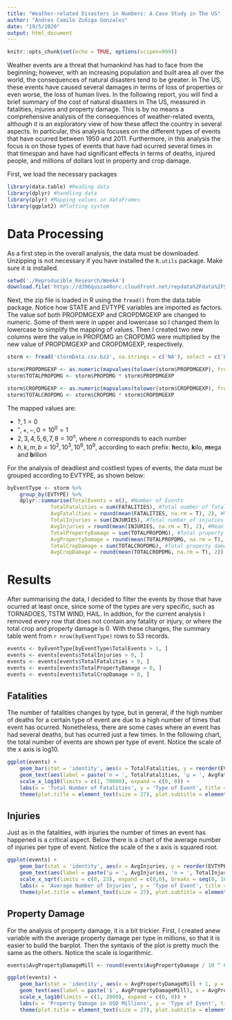 ```yaml
---
title: "Weather-related Disasters in Numbers: A Case Study in The US"
author: "Andres Camilo Zuñiga Gonzalez"
date: "19/5/2020"
output: html_document
---
```


```r
knitr::opts_chunk$set(echo = TRUE, options(scipen=999))
```

Weather events are a threat that humankind has had to face from the beginning; however, with an increasing population and built area all over the world, the consequences of natural disasters tend to be greater. In The US, these events have caused several damages in terms of loss of properties or even worse, the loss of human lives. In the following report, you will find a brief summary of the cost of natural disasters in The US, measured in fatalities, injuries and property damage. This is by no means a comprehensive analysis of the consequences of weather-related events, although it is an exploratory view of how these affect the country in several aspects. In particular, this analysis focuses on the different types of events that have ocurred between 1950 and 2011. Furthermore, in this analysis the focus is on those types of events that have had ocurred several times in that timespan and have had significant effects in terms of deaths, injured people, and millions of dollars lost in property and crop damage.

First, we load the necessary packages
```r
library(data.table) #Reading data
library(dplyr) #handling data
library(plyr) #Mapping values in dataFrames
library(ggplot2) #Plotting system
```


# Data Processing  
As a first step in the overall analysis, the data must be downloaded. Unzipping is not necessary if you have installed the `R.utils` package. Make sure it is installed.
```r
setwd('./Reproducible_Research/Week4')
download.file('https://d396qusza40orc.cloudfront.net/repdata%2Fdata%2FStormData.csv.bz2', destfile = 'stormData.csv.bz2')
```

Next, the zip file is loaded in R using the `fread()` from the data.table package. Notice how STATE and EVTYPE variables are imported as factors. The value sof both PROPDMGEXP and CROPDMGEXP are changed to numeric. Some of them were in upper and lowercase so I changed them lo lowercase to simplify the mapping of values. Then I created two new columns were the value in PROPDMG an CROPDMG were multiplied by the new value of PROPDMGEXP and CROPDMGEXP, respectively.  
```r
storm <- fread('stormData.csv.bz2', na.strings = c('NA'), select = c('EVTYPE', 'FATALITIES', 'INJURIES', 'PROPDMG', 'PROPDMGEXP', "CROPDMG", "CROPDMGEXP"), colClasses = list(factor = c('EVTYPE')))

storm$PROPDMGEXP <- as.numeric(mapvalues(tolower(storm$PROPDMGEXP), from = c('', '?', '+', '-', '0', '1', '2', '3', '4', '5', '6', '7', '8', 'h', 'k', 'm', 'b'), to = c(1, 0, 1, 1, 1, 0, 10^2, 10^3, 10^4, 10^5, 10^6, 10^7, 10^8, 10^2, 10^3, 10^6, 10^9)))
storm$TOTALPROPDMG <- storm$PROPDMG * storm$PROPDMGEXP

storm$CROPDMGEXP <- as.numeric(mapvalues(tolower(storm$CROPDMGEXP), from = c('', '?', '0', '2', 'k', 'm', 'b'), to = c(1, 0, 1, 10^2, 10^3, 10^6, 10^9)))
storm$TOTALCROPDMG <- storm$CROPDMG * storm$CROPDMGEXP
```
The mapped values are:  

- $?, 1 = 0$
- $'', +, -, 0 = 10^{0} = 1$
- $2, 3, 4, 5, 6, 7, 8 = 10^{n}$, where $n$ corresponds to each number
- $h, k, m, b = 10^{2}, 10^{3}, 10^{6}, 10^{9}$, according to each prefix: **h**ecto, **k**ilo, **m**ega and **b**illion  

For the analysis of deadliest and costliest types of events, the data must be grouped according to EVTYPE, as shown below:
```r
byEventType <- storm %>%
    group_by(EVTYPE) %>%
    dplyr::summarise(TotalEvents = n(), #Number of Events
              TotalFatalities = sum(FATALITIES), #Total number of fatalities
              AvgFatalities = round(mean(FATALITIES, na.rm = T), 2), #Mean number of fatalities
              TotalInjuries = sum(INJURIES), #Total number of injuries
              AvgInjuries = round(mean(INJURIES, na.rm = T), 2), #Mean number of injuries
              TotalPropertyDamage = sum(TOTALPROPDMG), #Total property damage cost
              AvgPropertyDamage = round(mean(TOTALPROPDMG, na.rm = T), 2), #Mean property damage cost
              TotalCropDamage = sum(TOTALCROPDMG), #Total property damage cost
              AvgCropDamage = round(mean(TOTALCROPDMG, na.rm = T), 2)) #Mean crop damage cost
```

# Results
After summarising the data, I decided to filter the events by those that have ocurred at least once, since some of the types are very specific, such as TORNADOES, TSTM WIND, HAIL. In addtion, for the current analysis I removed every row that does not contain any fatality or injury, or where the total crop and property damage is 0. With these changes, the summary table went from `r nrow(byEventType)` rows to 53 records.
```r
events <- byEventType[byEventType$TotalEvents > 1, ]
events <- events[events$TotalInjuries > 0, ]
events <- events[events$TotalFatalities > 0, ]
events <- events[events$TotalPropertyDamage > 0, ]
events <- events[events$TotalCropDamage > 0, ]
```

## Fatalities
The number of fatalities changes by type, but in general, if the high number of deaths for a certain type of event are due to a high number of times that event has ocurred. Nonetheless, there are some cases where an event has had several deaths, but has ocurred just a few times. In the following chart, the total number of events are shown per type of event. Notice the scale of the x axis is log10.  
```r
ggplot(events) + 
    geom_bar(stat = 'identity', aes(x = TotalFatalities, y = reorder(EVTYPE, TotalFatalities)), fill = 'red4') + 
    geom_text(aes(label = paste('n = ', TotalFatalities, 'μ = ', AvgFatalities), x = TotalFatalities , y = EVTYPE), position = position_dodge(0.9), hjust = -0.05, size = 4) +
    scale_x_log10(limits = c(1, 70000), expand = c(0, 0)) + 
    labs(x = 'Total Number of Fatalities', y = 'Type of Event', title = 'Total Number of Fatalities per Type of Event', subtitle = 'n = Total number of fatalities, μ = Average number of fatalities') +
    theme(plot.title = element_text(size = 27), plot.subtitle = element_text(size = 15), axis.title = element_text(size = 15), axis.text = element_text(size = 9), panel.grid.major.y = element_blank(), panel.background = element_blank(), panel.grid.major.x = element_line(colour = 'grey', linetype = 3))
```

## Injuries
Just as in the fatalities, with injuries the number of times an event has happened is a critical aspect. Below there is a chart of the average number of injuries per type of event. Notice the scale of the x axis is squared root.
```r
ggplot(events) + 
    geom_bar(stat = 'identity', aes(x = AvgInjuries, y = reorder(EVTYPE, AvgInjuries)), fill = 'blue4') + 
    geom_text(aes(label = paste('μ = ', AvgInjuries, 'n = ', TotalInjuries), x = AvgInjuries , y = EVTYPE), position = position_dodge(0.9), hjust = -0.05, size = 4) +
    scale_x_sqrt(limits = c(0, 23), expand = c(0,0), breaks = seq(0, 16, 2)) +
    labs(x = 'Average Number of Injuries', y = 'Type of Event', title = 'Average Number of Injuries per Type of Event', subtitle = 'μ = Average number of Injuries, n = Total number of Injuries') +
    theme(plot.title = element_text(size = 27), plot.subtitle = element_text(size = 15), axis.title = element_text(size = 15), axis.text = element_text(size = 9), panel.grid.major.y = element_blank(), panel.background = element_blank(), panel.grid.major.x = element_line(colour = 'grey', linetype = 3))
```

## Property Damage
For the analysis of property damage, it is a bit trickier. First, I created anew variable with the average property damage per type in millions, so that it is easier to build the barplot. Then the syntaxis of the plot is pretty much the same as the others. Notice the scale is logarithmic.
```r
events$AvgPropertyDamageMill <- round(events$AvgPropertyDamage / 10 ^ 6, 5)

ggplot(events) + 
    geom_bar(stat = 'identity', aes(x = AvgPropertyDamageMill + 1, y = reorder(EVTYPE, AvgPropertyDamage)), fill = 'green4') + 
    geom_text(aes(label = paste('$', AvgPropertyDamageMill), x = AvgPropertyDamageMill + 1, y = EVTYPE), position = position_dodge(0.9), hjust = -0.05, size = 4) +
    scale_x_log10(limits = c(1, 2000), expand = c(0, 0)) +
    labs(x = 'Property Damage in USD Millions', y = 'Type of Event', title = 'Average Property Damage per Type of Event') +
    theme(plot.title = element_text(size = 27), plot.subtitle = element_text(size = 15), axis.title = element_text(size = 15), axis.text = element_text(size = 9), panel.grid.major.y = element_blank(), panel.background = element_blank(), panel.grid.major.x = element_line(colour = 'grey', linetype = 3))
```